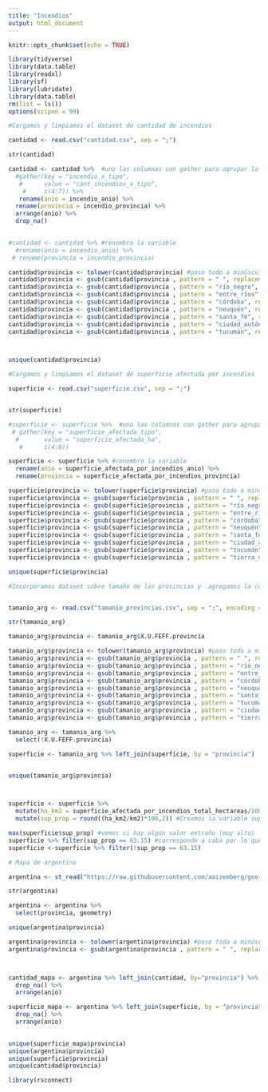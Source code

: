```yaml
---
title: "Incendios"
output: html_document
---
```


```r
knitr::opts_chunk$set(echo = TRUE)
```

```r
library(tidyverse)
library(data.table)
library(readxl)
library(sf)
library(lubridate)
library(data.table)
rm(list = ls())
options(scipen = 99)

```

```r
#Cargamos y limpiamos el dataset de cantidad de incendios

cantidad <- read.csv("cantidad.csv", sep = ";")

str(cantidad)

cantidad <- cantidad %>%  #uno las columnas con gather para agrupar la data en tidy format
  #gather(key = "incendio_x_tipo",
   #      value = "cant_incendios_x_tipo",
    #     c(4:7)) %>% 
   rename(anio = incendio_anio) %>% 
  rename(provincia = incendio_provincia) %>% 
  arrange(anio) %>% 
  drop_na()
  

#cantidad <- cantidad %>% #renombro la variable
  #rename(anio = incendio_anio) %>% 
 # rename(provincia = incendio_provincia)

cantidad$provincia <- tolower(cantidad$provincia) #paso todo a minúscula
cantidad$provincia <- gsub(cantidad$provincia , pattern = " ", replacement = "_") #reemplazo espacios por _
cantidad$provincia <- gsub(cantidad$provincia , pattern = "río_negro", replacement = "rio_negro")
cantidad$provincia <- gsub(cantidad$provincia , pattern = "entre_ríos", replacement = "entre_rios")
cantidad$provincia <- gsub(cantidad$provincia , pattern = "córdoba", replacement = "cordoba")
cantidad$provincia <- gsub(cantidad$provincia , pattern = "neuquén", replacement = "neuquen")
cantidad$provincia <- gsub(cantidad$provincia , pattern = "santa_fé", replacement = "santa_fe")
cantidad$provincia <- gsub(cantidad$provincia , pattern = "ciudad_autónoma_de_buenos_aires", replacement = "caba")
cantidad$provincia <- gsub(cantidad$provincia , pattern = "tucumán", replacement = "tucuman")



unique(cantidad$provincia)

```

```r
#Cargamos y limpiamos el dataset de superficie afectada por incendios

superficie <- read.csv("superficie.csv", sep = ";")


str(superficie)

#superficie <- superficie %>%  #uno las columnas con gather para agrupar la data en tidy format
 # gather(key = "superficie_afectada_tipo",
  #       value = "superficie_afectada_ha",
   #      c(4:8))

superficie <- superficie %>% #renombro la variable
  rename(anio = superficie_afectada_por_incendios_anio) %>% 
  rename(provincia = superficie_afectada_por_incendios_provincia)

superficie$provincia <- tolower(superficie$provincia) #paso todo a minúscula
superficie$provincia <- gsub(superficie$provincia , pattern = " ", replacement = "_") #reemplazo espacios por _
superficie$provincia <- gsub(superficie$provincia , pattern = "río_negro", replacement = "rio_negro")
superficie$provincia <- gsub(superficie$provincia , pattern = "entre_ríos", replacement = "entre_rios")
superficie$provincia <- gsub(superficie$provincia , pattern = "córdoba", replacement = "cordoba")
superficie$provincia <- gsub(superficie$provincia , pattern = "neuquén", replacement = "neuquen")
superficie$provincia <- gsub(superficie$provincia , pattern = "santa_fé", replacement = "santa_fe")
superficie$provincia <- gsub(superficie$provincia , pattern = "ciudad_autónoma_de_buenos_aires", replacement = "caba")
superficie$provincia <- gsub(superficie$provincia , pattern = "tucumán", replacement = "tucuman")
superficie$provincia <- gsub(superficie$provincia , pattern = "tierra_del_fuego,_antártida_e_islas_del_atlántico_sur", replacement = "tierra_del_fuego")

unique(superficie$provincia)

```


```r
#Incorporamos dataset sobre tamaño de las provincias y  agregamos la columna al dataset de superficie afectada


tamanio_arg <- read.csv("tamanio_provincias.csv", sep = ";", encoding = "UTF-8")

str(tamanio_arg)

tamanio_arg$provincia <- tamanio_arg$X.U.FEFF.provincia

tamanio_arg$provincia <- tolower(tamanio_arg$provincia) #paso todo a minúscula
tamanio_arg$provincia <- gsub(tamanio_arg$provincia , pattern = " ", replacement = "_") #reemplazo 
tamanio_arg$provincia <- gsub(tamanio_arg$provincia , pattern = "río_negro", replacement = "rio_negro")
tamanio_arg$provincia <- gsub(tamanio_arg$provincia , pattern = "entre_ríos", replacement = "entre_rios")
tamanio_arg$provincia <- gsub(tamanio_arg$provincia , pattern = "córdoba", replacement = "cordoba")
tamanio_arg$provincia <- gsub(tamanio_arg$provincia , pattern = "neuquén", replacement = "neuquen")
tamanio_arg$provincia <- gsub(tamanio_arg$provincia , pattern = "santa_fé", replacement = "santa_fe")
tamanio_arg$provincia <- gsub(tamanio_arg$provincia , pattern = "tucumán", replacement = "tucuman")
tamanio_arg$provincia <- gsub(tamanio_arg$provincia , pattern = "ciudad_autónoma_de_buenos_aires", replacement = "caba")
tamanio_arg$provincia <- gsub(tamanio_arg$provincia , pattern = "tierra_del_fuego,_antártida_e_islas_del_atlántico_sur", replacement = "tierra_del_fuego")

tamanio_arg <- tamanio_arg %>% 
  select(!X.U.FEFF.provincia)

superficie <- tamanio_arg %>% left_join(superficie, by = "provincia")


unique(tamanio_arg$provincia)



superficie <- superficie %>% 
  mutate(ha_km2 = superficie_afectada_por_incendios_total_hectareas/100) %>% 
  mutate(sup_prop = round((ha_km2/km2)*100,2)) #Creamos la variable sup_prop para normalizar la prop de Ha afectadas, redondeamos a 2 decimales

max(superficie$sup_prop) #vemos si hay algún valor extraño (muy alto)
superficie %>% filter(sup_prop == 63.15) #corresponde a caba por lo que se trata de un error en los datos así que lo eliminamos
superficie <-superficie %>% filter(!sup_prop == 63.15)

```


```r
# Mapa de argentina

argentina <- st_read("https://raw.githubusercontent.com/aaizemberg/geo-data/gh-pages/ar/provincias_indec_2010.geojson")

str(argentina)

argentina <- argentina %>% 
  select(provincia, geometry) 

unique(argentina$provincia)

argentina$provincia <- tolower(argentina$provincia) #paso todo a minúscula
argentina$provincia <- gsub(argentina$provincia , pattern = " ", replacement = "_") #reemplazo espacios por _



cantidad_mapa <- argentina %>% left_join(cantidad, by="provincia") %>% 
  drop_na() %>% 
  arrange(anio)

superficie_mapa <- argentina %>% left_join(superficie, by = "provincia") %>% 
  drop_na() %>% 
  arrange(anio) 
  


```


```r
unique(superficie_mapa$provincia)
unique(argentina$provincia)
unique(superficie$provincia)
unique(cantidad$provincia)

```

```r
library(rsconnect)
```

